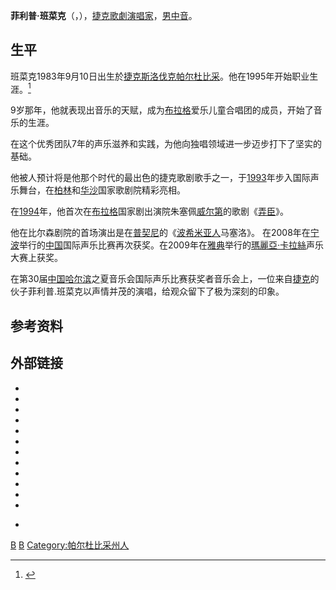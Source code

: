 {{Infobox person
| name         = 菲利普·班菜克<br />{{lang|cs|Filip Bandžak}}
| image        =Filipbandzak2.jpg
| imagesize    = 
| caption      = 
| birth_name   = 
| birth_date   = {{Birth date|1983|09|10|df=yes}}
| birth_place  = {{HUN}}[[布达佩斯|布达佩斯]]
| death_date   = {{flagicon|Czechoslovakia}}[[捷克斯洛伐克|捷克斯洛伐克]][[帕尔杜比采|帕尔杜比采]]（Pardubice）(今天: {{flagicon|Czech Republic}}[[捷克|捷克]])
| death_place  = 
| other_names  = 
| alma_mater   = 
| occupation   = [[歌剧|歌劇]][[歌手|演唱家]], [[男中音|男中]]
| spouse       = 
| children     = 
| relatives    = 
| website      = 
| years_active = 1995年–
}}
'''菲利普·班菜克'''（{{lang-cs|'''Filip Bandžak'''}}，{{bd|1983年|9月10日|catIdx=J}}），[[捷克|捷克]][[歌剧|歌劇]][[歌手|演唱家]]，[[男中音|男中音]]。

==生平==
班菜克1983年9月10日出生於[[捷克斯洛伐克|捷克斯洛伐克]][[帕尔杜比采|帕尔杜比采]]。他在1995年开始职业生涯。<ref>{{cite web|url=http://xiebohaowan.blog.sohu.com/159149738.html|title=乘着歌声的翅膀飞入艺术圣堂|publisher= 搜狐公司|author=刘一彤|language=zh|accessdate=2016-06-09}}</ref>

9岁那年，他就表现出音乐的天赋，成为[[布拉格|布拉格]]爱乐儿童合唱团的成员，开始了音乐的生涯。

在这个优秀团队7年的声乐滋养和实践，为他向独唱领域进一步迈步打下了坚实的基础。

他被人预计将是他那个时代的最出色的捷克歌剧歌手之一，于[[1993|1993]]年步入国际声乐舞台，在[[柏林|柏林]]和[[华沙|华沙]]国家歌剧院精彩亮相。

在[[1994|1994]]年，他首次在[[布拉格|布拉格]]国家剧出演院朱塞佩[[朱塞佩·威尔第|威尔第]]的歌剧《[[弄臣_(歌劇)|弄臣]]》。

他在比尔森剧院的首场演出是在[[贾科莫·普契尼|普契尼]]的《[[波希米亚人_(歌剧)|波希米亚人]]马塞洛》。
在2008年在[[宁波市|宁波]]举行的[[中國|中国]]国际声乐比赛再次获奖。在2009年在[[雅典|雅典]]举行的[[瑪麗亞·卡拉絲|瑪麗亞·卡拉絲]]声乐大赛上获奖。

在第30届[[中国|中国]][[哈尔滨市|哈尔滨]]之夏音乐会国际声乐比赛获奖者音乐会上，一位来自[[捷克|捷克]]的伙子菲利普.班菜克以声情并茂的演唱，给观众留下了极为深刻的印象。

== 参考资料 ==
{{Reflist}}

==外部链接==
*{{Cite journal| year = 2014| author = F. Sh.| title = «...Как проявить музыкой слово» (How to show the word by music)| url = http://eu-objective.info/online/007/index.html#142| journal = Objective (Журнал Oбъектив)| publisher = | volume = 2| issue = 7| pages = 142–145| doi = | language = Ru| pmc = | pmid = | access-date = 2016-06-09| archive-url = https://web.archive.org/web/20160711045921/http://eu-objective.info/online/007/index.html#142| archive-date = 2016-07-11| dead-url = yes}}
*{{cite web|url=http://www.filipbandzak.com/en/|title=The Czech Baritone (official website)|publisher=Filip Bandžak|language=en|accessdate=2016-06-03}}
*{{cite web|url=http://www.statuss.cz/en/style/culture/713-filip-bandak.html|title=Filip Bandžak Singer|publisher=statuss magazine|language=en|accessdate=2016-06-03|deadurl=yes|archiveurl=https://web.archive.org/web/20160711045923/http://www.statuss.cz/en/style/culture/713-filip-bandak.html|archivedate=2016-07-11}}
*{{cite web|url=http://old.hc.sk/sfku/z_interpret.php?lg=en&fiid=1382&ffrokid=178|title=Filip Bandžak – baritone|publisher=Music Centre Slovakia|language=en|accessdate=2016-06-03|archive-url=https://web.archive.org/web/20190331181403/http://old.hc.sk/sfku/z_interpret.php?lg=en&fiid=1382&ffrokid=178|archive-date=2019-03-31|dead-url=yes}}
*{{cite web|url=https://www.youtube.com/watch?v=se7_ziyccOI|title=Cavatina di Figaro – Filip Bandžak|publisher=youtube|language=it|accessdate=2016-06-03}}
*{{cite web|url=https://www.youtube.com/watch?v=qCNiiSsl_Ws|title=Filip Bandžak sings "That´s life"|publisher=youtube|language=en|accessdate=2016-06-03}}
*{{cite web|url=http://www.euu-cz.org/en/article-2013-11-04-gala-concert-at-the-rudolfinum-in-prague-to-support-cancer-treatment-for-children.htm|title=Gala concert at the Rudolfinum in Prague to support cancer treatment for children|publisher=European Union of Arts|language=en|accessdate=2016-06-07}}
*{{cite web|url=https://www.youtube.com/watch?v=wZxoB3I-SLE|title=Filip Bandžak sings "Finch'han dal vino" - W.A. Mozart - Don Giovanni |publisher=youtube|language=it|accessdate=2016-06-07}}
* {{IMDb name|id=5891032|name=Banzak Filip (Filip Bandzak)}}
*{{cite web|url=http://www.ndbrno.cz/opera/svoji-prvni-solovou-zkusenost-na-velke-scene-jsem-ziskal-ve?lang=1|title=Svoji první sólovou zkušenost na „velké scéně“ jsem získal ve svých jedenácti letech|publisher=NdB (Národní divadlo Brno)|language=cs|accessdate=2016-06-09}}
*{{cite web|url=http://www.ndbrno.cz/opera/vanoce-v-opere-2?highlightWords=filip+band%C5%BEak|title=Vánoce v opeře|publisher=NdB (Národní divadlo Brno)|language=cs|accessdate=2016-06-09}}
*{{cite web|url=http://www.saldovo-divadlo.cz/lide/detail/r/filip-bandzak|title=Filip Bandžak|publisher= dfxš (Divadlo F. X. Šaldy Liberec)|language=cs|accessdate=2016-06-09}}
<!--*{{cite web|url=|title=巴拉格鲁道夫音乐厅：布兰诗歌 |publisher=世界古典音乐票务 |author=|language=zh|accessdate=2016-06-09}}-->
*{{cite web|url=http://www.civc.cn/6thc//index.php?option=com_content&task=view&id=94&Itemid=1|title=决赛入围选手名单|publisher=中国国际声乐比赛 (宁波)|author=|language=zh|accessdate=2016-06-09|deadurl=yes|archiveurl=https://web.archive.org/web/20160816184416/http://www.civc.cn/6thc//index.php?option=com_content&task=view&id=94&Itemid=1|archivedate=2016-08-16}}
{{Commons|Category:Filip Bandžak}}

{{Authority control}}
{{DEFAULTSORT:Bandžak, Filip}}
[[Category:捷克男歌手|B]]
[[Category:捷克男中音|B]]
[[Category:帕尔杜比采州人|Category:帕尔杜比采州人]]